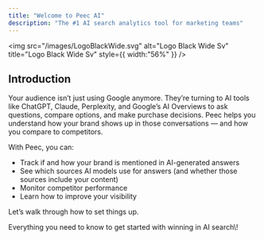 ```yaml
---
title: "Welcome to Peec AI"
description: "The #1 AI search analytics tool for marketing teams"
---
```


<img
  src="/images/LogoBlackWide.svg"
  alt="Logo Black Wide Sv"
  title="Logo Black Wide Sv"
  style={{ width:"56%" }}
/>

## Introduction

Your audience isn’t just using Google anymore. They’re turning to AI tools like ChatGPT, Claude, Perplexity, and Google’s AI Overviews to ask questions, compare options, and make purchase decisions. Peec helps you understand how your brand shows up in those conversations — and how you compare to competitors.

With Peec, you can:

- Track if and how your brand is mentioned in AI-generated answers
- See which sources AI models use for answers (and whether those sources include your content)
- Monitor competitor performance
- Learn how to improve your visibility

Let’s walk through how to set things up.

<Card title="Quick Start Guide" icon="rocket" iconType="light" href="https://docs.peec.ai/quick-start" cta="Let's gooo">
  Everything you need to know to get started with winning in AI search\! 
</Card>